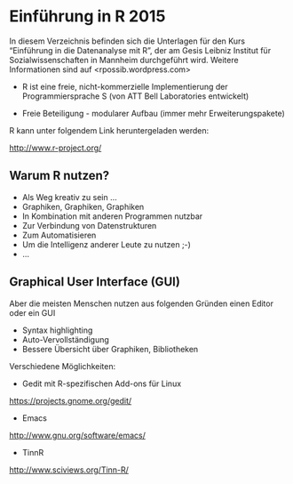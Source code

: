 Einführung in R 2015
===================

In diesem Verzeichnis befinden sich die Unterlagen für den Kurs "Einführung in die Datenanalyse mit R", der am Gesis Leibniz Institut für Sozialwissenschaften in Mannheim durchgeführt wird. Weitere Informationen sind auf <rpossib.wordpress.com> 


* R ist eine freie, nicht-kommerzielle Implementierung der Programmiersprache S (von ATT Bell Laboratories entwickelt)

* Freie Beteiligung - modularer Aufbau (immer mehr Erweiterungspakete)


R kann unter folgendem Link heruntergeladen werden:

<http://www.r-project.org/>

Warum R nutzen?
-------------

* Als Weg kreativ zu sein ...
* Graphiken, Graphiken, Graphiken
* In Kombination mit anderen Programmen nutzbar
* Zur Verbindung von Datenstrukturen
* Zum Automatisieren
* Um die Intelligenz anderer Leute zu nutzen ;-)
* ...

Graphical User Interface (GUI)
-------------

Aber die meisten Menschen nutzen aus folgenden Gründen einen Editor oder ein GUI 

* Syntax highlighting
* Auto-Vervollständigung
* Bessere Übersicht über Graphiken, Bibliotheken


Verschiedene Möglichkeiten:

* Gedit mit R-spezifischen Add-ons für Linux

<https://projects.gnome.org/gedit/>

* Emacs

<http://www.gnu.org/software/emacs/>

* TinnR

<http://www.sciviews.org/Tinn-R/>


